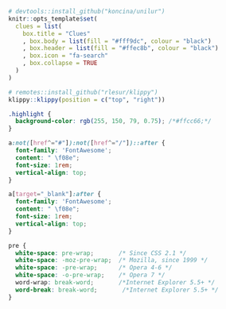 
```r

# devtools::install_github("koncina/unilur")
knitr::opts_template$set(
  clues = list(
    box.title = "Clues"
    , box.body = list(fill = "#fff9dc", colour = "black")
    , box.header = list(fill = "#ffec8b", colour = "black")
    , box.icon = "fa-search"
    , box.collapse = TRUE
  )
)
```

```r
# remotes::install_github("rlesur/klippy")
klippy::klippy(position = c("top", "right"))
```

```css
.highlight {
  background-color: rgb(255, 150, 79, 0.75); /*#ffcc66;*/
}

a:not([href^="#"]):not([href^="/"])::after {
  font-family: 'FontAwesome';
  content: " \f08e";
  font-size: 1rem;
  vertical-align: top;
}

a[target="_blank"]:after {
  font-family: 'FontAwesome';
  content: " \f08e";
  font-size: 1rem;
  vertical-align: top;
}

pre {
  white-space: pre-wrap;       /* Since CSS 2.1 */
  white-space: -moz-pre-wrap;  /* Mozilla, since 1999 */
  white-space: -pre-wrap;      /* Opera 4-6 */
  white-space: -o-pre-wrap;    /* Opera 7 */
  word-wrap: break-word;       /*Internet Explorer 5.5+ */
  word-break: break-word;       /*Internet Explorer 5.5+ */
}
```
